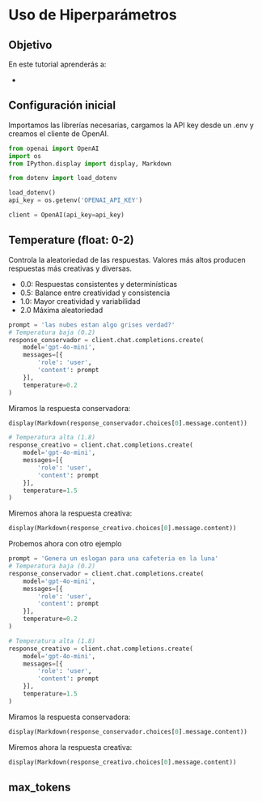 # Uso de Hiperparámetros

## Objetivo

En este tutorial aprenderás a:

- 


## Configuración inicial

Importamos las librerías necesarias, cargamos la API key desde un .env y creamos el cliente de OpenAI.


```{python}
from openai import OpenAI
import os
from IPython.display import display, Markdown
```
```{python}
from dotenv import load_dotenv

load_dotenv()
api_key = os.getenv('OPENAI_API_KEY')

client = OpenAI(api_key=api_key)
```

## Temperature (float: 0-2)

Controla la aleatoriedad de las respuestas. Valores más altos producen respuestas más creativas y diversas.

- 0.0: Respuestas consistentes y determinísticas
- 0.5: Balance entre creatividad y consistencia
- 1.0: Mayor creatividad y variabilidad
- 2.0 Máxima aleatoriedad


```{python}
prompt = 'las nubes estan algo grises verdad?'
# Temperatura baja (0.2)
response_conservador = client.chat.completions.create(
    model='gpt-4o-mini',
    messages=[{
        'role': 'user',
        'content': prompt
    }],
    temperature=0.2
)

```
Miramos la respuesta conservadora:

```{python}
display(Markdown(response_conservador.choices[0].message.content))
```

```{python}

# Temperatura alta (1.8)
response_creativo = client.chat.completions.create(
    model='gpt-4o-mini',
    messages=[{
        'role': 'user',
        'content': prompt
    }],
    temperature=1.5
)
```


Miremos ahora la respuesta creativa:

```{python}
display(Markdown(response_creativo.choices[0].message.content))
```

Probemos ahora con otro ejemplo

```{python}
prompt = 'Genera un eslogan para una cafeteria en la luna'
# Temperatura baja (0.2)
response_conservador = client.chat.completions.create(
    model='gpt-4o-mini',
    messages=[{
        'role': 'user',
        'content': prompt
    }],
    temperature=0.2
)

# Temperatura alta (1.8)
response_creativo = client.chat.completions.create(
    model='gpt-4o-mini',
    messages=[{
        'role': 'user',
        'content': prompt
    }],
    temperature=1.5
)
```

Miramos la respuesta conservadora:

```{python}
display(Markdown(response_conservador.choices[0].message.content))
```

Miremos ahora la respuesta creativa:

```{python}
display(Markdown(response_creativo.choices[0].message.content))
```

## max_tokens


